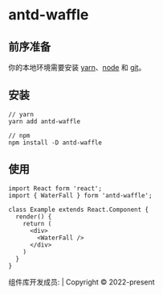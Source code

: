 
<Meta title="快速开始" />

<style>{`
  .title {
    text-align: center;
  }
  .footer {
    position:absolute;
    bottom:20px;
    text-align: center;
    font-size: 12px;
  }
`}</style>

<h1 className="title">antd-waffle</h1>

## 前序准备

你的本地环境需要安装 [yarn](https://yarnpkg.com)、[node](http://nodejs.org/) 和 [git](https://git-scm.com/)。

## 安装

```
// yarn
yarn add antd-waffle

// npm
npm install -D antd-waffle

```

## 使用

```
import React form 'react';
import { WaterFall } form 'antd-waffle';

class Example extends React.Component {
  render() {
    return (
      <div>
        <WaterFall />
      </div>
    )
  }
}

```

<div class="footer">组件库开发成员: | Copyright © 2022-present</div>
